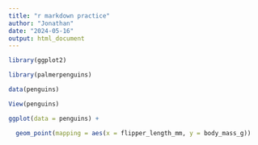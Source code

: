 ```yaml
---
title: "r markdown practice"
author: "Jonathan"
date: "2024-05-16"
output: html_document
---
```


```r
library(ggplot2)

library(palmerpenguins)

data(penguins)

View(penguins)
```


```r
ggplot(data = penguins) +

  geom_point(mapping = aes(x = flipper_length_mm, y = body_mass_g))
```

